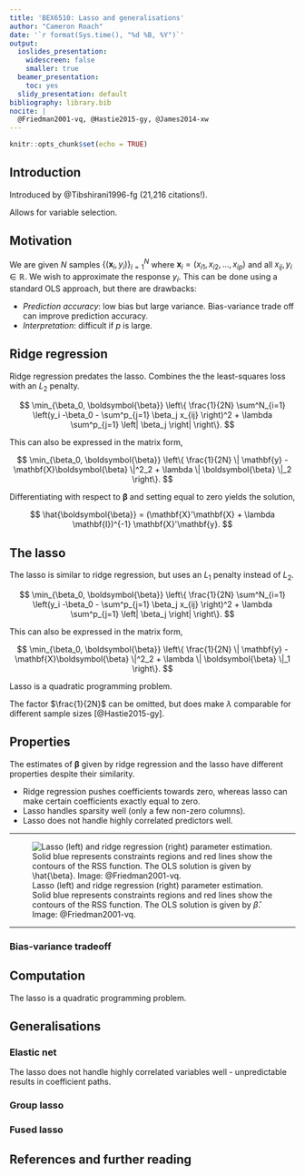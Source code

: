 ```yaml
---
title: 'BEX6510: Lasso and generalisations'
author: "Cameron Roach"
date: '`r format(Sys.time(), "%d %B, %Y")`'
output:
  ioslides_presentation:
    widescreen: false
    smaller: true
  beamer_presentation:
    toc: yes
  slidy_presentation: default
bibliography: library.bib
nocite: | 
  @Friedman2001-vq, @Hastie2015-gy, @James2014-xw
---
```


```r
knitr::opts_chunk$set(echo = TRUE)
```

## Introduction

Introduced by @Tibshirani1996-fg (21,216 citations!).

Allows for variable selection.


## Motivation

We are given $N$ samples $\left\{ (\mathbf{x}_i, y_i) \right\}_{i=1}^N$ where $\mathbf{x}_i = (x_{i1}, x_{i2}, \ldots, x_{ip})$ and all $x_{ij}, y_i \in \mathbb{R}$. We wish to approximate the response $y_i$. This can be done using a standard OLS approach, but there are drawbacks:

* _Prediction accuracy_: low bias but large variance. Bias-variance trade off can improve prediction accuracy.
* _Interpretation_: difficult if $p$ is large.


## Ridge regression

Ridge regression predates the lasso. Combines the the least-squares loss with an $L_2$ penalty.

$$
\min_{\beta_0, \boldsymbol{\beta}}  \left\{ 
  \frac{1}{2N} \sum^N_{i=1} \left(y_i -\beta_0 - \sum^p_{j=1} \beta_j x_{ij} \right)^2 +
  \lambda \sum^p_{j=1} \left| \beta_j \right|
\right\}.
$$

This can also be expressed in the matrix form,

$$
\min_{\beta_0, \boldsymbol{\beta}}  \left\{ 
  \frac{1}{2N} \| \mathbf{y} - \mathbf{X}\boldsymbol{\beta} \|^2_2 + \lambda \| \boldsymbol{\beta} \|_2
\right\}.
$$

Differentiating with respect to $\boldsymbol{\beta}$ and setting equal to zero yields the solution,

$$
\hat{\boldsymbol{\beta}} = (\mathbf{X}'\mathbf{X} + \lambda \mathbf{I})^{-1} \mathbf{X}'\mathbf{y}.
$$



## The lasso

The lasso is similar to ridge regression, but uses an $L_1$ penalty instead of $L_2$.

$$
\min_{\beta_0, \boldsymbol{\beta}}  \left\{ 
  \frac{1}{2N} \sum^N_{i=1} \left(y_i -\beta_0 - \sum^p_{j=1} \beta_j x_{ij} \right)^2 +
  \lambda \sum^p_{j=1} \left| \beta_j \right|
\right\}.
$$

This can also be expressed in the matrix form,

$$
\min_{\beta_0, \boldsymbol{\beta}}  \left\{ 
  \frac{1}{2N} \| \mathbf{y} - \mathbf{X}\boldsymbol{\beta} \|^2_2 + \lambda \| \boldsymbol{\beta} \|_1
\right\}.
$$

Lasso is a quadratic programming problem.

The factor $\frac{1}{2N}$ can be omitted, but does make $\lambda$ comparable for different sample sizes [@Hastie2015-gy].

## Properties

The estimates of $\boldsymbol{\beta}$ given by ridge regression and the lasso have different properties despite their similarity.

* Ridge regression pushes coefficients towards zero, whereas lasso can make certain coefficients exactly equal to zero.
* Lasso handles sparsity well (only a few non-zero columns).
* Lasso does not handle highly correlated predictors well.

----

<div class="centered">

![Lasso (left) and ridge regression (right) parameter estimation. Solid blue represents constraints regions and red lines show the contours of the RSS function. The OLS solution is given by $\hat{\beta}$. Image: @Friedman2001-vq.](figures/lasso-ridge-estimation.png)

</div>

----

### Bias-variance tradeoff

## Computation

The lasso is a quadratic programming problem.

## Generalisations

### Elastic net

The lasso does not handle highly correlated variables well - unpredictable results in coefficient paths.

### Group lasso

### Fused lasso



## References and further reading {-}


